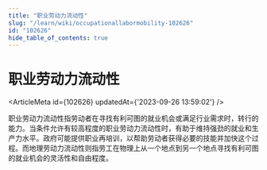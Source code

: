 ```yaml
---
title: "职业劳动力流动性"
slug: "/learn/wiki/occupationallabormobility-102626"
id: "102626"
hide_table_of_contents: true
---
```



# 职业劳动力流动性

<ArticleMeta id={102626} updatedAt={'2023-09-26 13:59:02'} />
<div className='border-solid border-b border-t-0 my-4 border-[var(--ifm-color-gray-300)]' />

职业劳动力流动性指劳动者在寻找有利可图的就业机会或满足行业需求时，转行的能力。当条件允许有较高程度的职业劳动力流动性时，有助于维持强劲的就业和生产力水平。政府可能提供职业再培训，以帮助劳动者获得必要的技能并加快这个过程。而地理劳动力流动性则指劳工在物理上从一个地点到另一个地点寻找有利可图的就业机会的灵活性和自由程度。
